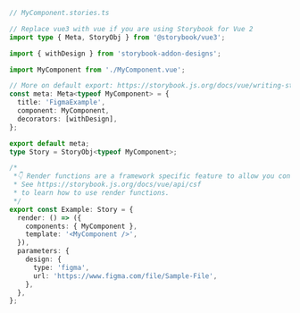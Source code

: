 ```ts
// MyComponent.stories.ts

// Replace vue3 with vue if you are using Storybook for Vue 2
import type { Meta, StoryObj } from '@storybook/vue3';

import { withDesign } from 'storybook-addon-designs';

import MyComponent from './MyComponent.vue';

// More on default export: https://storybook.js.org/docs/vue/writing-stories/introduction#default-export
const meta: Meta<typeof MyComponent> = {
  title: 'FigmaExample',
  component: MyComponent,
  decorators: [withDesign],
};

export default meta;
type Story = StoryObj<typeof MyComponent>;

/*
 *👇 Render functions are a framework specific feature to allow you control on how the component renders.
 * See https://storybook.js.org/docs/vue/api/csf
 * to learn how to use render functions.
 */
export const Example: Story = {
  render: () => ({
    components: { MyComponent },
    template: '<MyComponent />',
  }),
  parameters: {
    design: {
      type: 'figma',
      url: 'https://www.figma.com/file/Sample-File',
    },
  },
};
```
